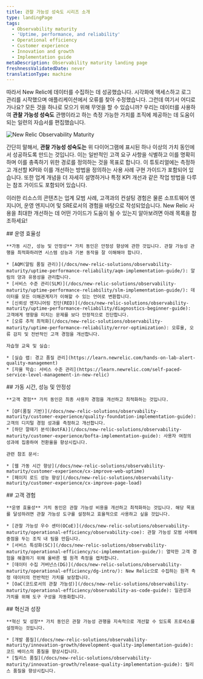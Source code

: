 ```yaml
---
title: 관찰 가능성 성숙도 시리즈 소개
type: landingPage
tags:
  - Observability maturity
  - 'Uptime, performance, and reliability'
  - Operational efficiency
  - Customer experience
  - Innovation and growth
  - Implementation guide
metaDescription: Observability maturity landing page
freshnessValidatedDate: never
translationType: machine
---
```



따라서 New Relic에 데이터를 수집하는 데 성공했습니다. 시각화에 액세스하고 로그 관리를 시작했으며 애플리케이션에서 오류를 찾아 수정했습니다. 그런데 여기서 어디로 가나요? 모든 것을 하나로 모으기 위해 무엇을 할 수 있습니까? 우리는 데이터를 사용하여 **관찰 가능성 성숙도** 관행이라고 하는 측정 가능한 가치를 조직에 제공하는 데 도움이 되는 일련의 자습서를 편집했습니다.

<img
  title="New Relic Observability Maturity"
  alt="New Relic Observability Maturity"
  src={observabilitymaturityOmavDrivers}
/>

간단히 말해서, **관찰 가능성 성숙도는** 위 다이어그램에 표시된 하나 이상의 가치 동인에서 성공하도록 만드는 것입니다. 이는 일반적인 고객 요구 사항을 식별하고 이를 명확히 하며 이를 충족하기 위한 경로를 정의하는 것을 목표로 합니다. 이 튜토리얼에는 측정하고 개선할 KPI와 이를 개선하는 방법을 정의하는 사용 사례 구현 가이드가 포함되어 있습니다. 또한 업계 개념을 더 자세히 설명하거나 특정 KPI 개선과 같은 작업 방법을 다루는 참조 가이드도 포함되어 있습니다.

이러한 리소스의 콘텐츠는 업계 모범 사례, 고객과의 컨설팅 경험은 물론 소프트웨어 엔지니어, 운영 엔지니어 및 SRE로서의 경험을 바탕으로 작성되었습니다. New Relic 사용을 최대한 개선하는 데 어떤 가이드가 도움이 될 수 있는지 알아보려면 아래 목록을 참조하세요!

<Steps>
  <Step>
    ## 운영 효율성

    **가동 시간, 성능 및 안정성** 가치 동인은 안정성 향상에 관한 것입니다. 관찰 가능성 관행을 최적화하려면 시스템 성능과 기본 동작을 잘 이해해야 합니다.

    * [AQM(알림 품질 관리)](/docs/new-relic-solutions/observability-maturity/uptime-performance-reliability/aqm-implementation-guide/): 알림의 양과 유용성을 관리합니다.
    * [서비스 수준 관리(SLM)](/docs/new-relic-solutions/observability-maturity/uptime-performance-reliability/slm-implementation-guide/): 데이터를 모든 이해관계자가 이해할 수 있는 언어로 변환합니다.
    * [신뢰성 엔지니어링 진단(RED)](/docs/new-relic-solutions/observability-maturity/uptime-performance-reliability/diagnostics-beginner-guide): 고객에게 영향을 미치는 문제를 보다 안정적으로 진단합니다.
    * [오류 추적 최적화](/docs/new-relic-solutions/observability-maturity/uptime-performance-reliability/error-optimization): 오류율, 오류 감지 및 전반적인 고객 경험을 개선합니다.

    자습형 교육 및 실습:

    * [실습 랩: 경고 품질 관리](https://learn.newrelic.com/hands-on-lab-alert-quality-management)
    * [자율 학습: 서비스 수준 관리](https://learn.newrelic.com/self-paced-service-level-management-in-new-relic)
  </Step>

  <Step>
    ## 가동 시간, 성능 및 안정성

    **고객 경험** 가치 동인은 최종 사용자 경험을 개선하고 최적화하는 것입니다.

    * [QF(품질 기반)](/docs/new-relic-solutions/observability-maturity/customer-experience/quality-foundation-implementation-guide): 고객의 디지털 경험 성과를 측정하고 개선합니다.
    * [하단 깔때기 분석(BotFA)](/docs/new-relic-solutions/observability-maturity/customer-experience/bofta-implementation-guide): 사용자 여정의 성과에 집중하여 전환율을 향상시킵니다.

    관련 참조 문서:

    * [웹 가동 시간 향상](/docs/new-relic-solutions/observability-maturity/customer-experience/cx-improve-web-uptime)
    * [페이지 로드 성능 향상](/docs/new-relic-solutions/observability-maturity/customer-experience/cx-improve-page-load)
  </Step>

  <Step>
    ## 고객 경험

    **운영 효율성** 가치 동인은 관찰 가능성 비용을 개선하고 최적화하는 것입니다. 해당 목표를 달성하려면 관찰 가능성 도구를 설정하고 효율적으로 사용하고 싶을 것입니다.

    * [관찰 가능성 우수 센터(OCoE)](/docs/new-relic-solutions/observability-maturity/operational-efficiency/observability-coe): 관찰 가능성 모범 사례에 중점을 두는 조직 내 팀을 만듭니다.
    * [서비스 특성화(SC)](/docs/new-relic-solutions/observability-maturity/operational-efficiency/sc-implementation-guide/): 열악한 고객 경험을 해결하기 위해 올바른 웹 원격 측정을 캡처합니다.
    * [데이터 수집 거버넌스(DG)](/docs/new-relic-solutions/observability-maturity/operational-efficiency/dg-intro/): New Relic으로 수집하는 원격 측정 데이터의 전반적인 가치를 보장합니다.
    * [OaC(코드로서의 관찰 가능성)](/docs/new-relic-solutions/observability-maturity/operational-efficiency/observability-as-code-guide): 일관성과 가치를 위해 도구 구성을 자동화합니다.
  </Step>

  <Step>
    ## 혁신과 성장

    **혁신 및 성장** 가치 동인은 관찰 가능성 관행을 지속적으로 개선할 수 있도록 프로세스를 설정하는 것입니다.

    * [개발 품질](/docs/new-relic-solutions/observability-maturity/innovation-growth/development-quality-implementation-guide): 코드 베이스의 품질을 향상시킵니다.
    * [릴리스 품질](/docs/new-relic-solutions/observability-maturity/innovation-growth/release-quality-implementation-guide): 릴리스 품질을 향상시킵니다.
  </Step>
</Steps>